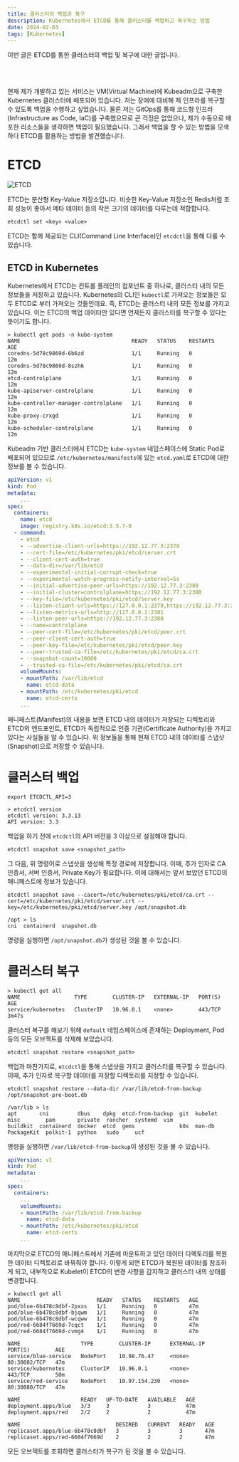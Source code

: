 ```yaml
---
title: 클러스터의 백업과 복구
description: Kubernetes에서 ETCD를 통해 클러스터를 백업하고 복구하는 방법
date: 2024-02-03
tags: [Kubernetes]
---
```

이번 글은 ETCD를 통한 클러스터의 백업 및 복구에 대한 글입니다.

<br /><br />

현재 제가 개발하고 있는 서비스는 VM(Virtual Machine)에 Kubeadm으로 구축한 Kubernetes 클러스터에 배포되어 있습니다.
저는 장애에 대비해 제 인프라를 복구할 수 있도록 백업을 수행하고 싶었습니다.
물론 저는 GitOps를 통해 코드형 인프라(Infrastructure as Code, IaC)를 구축했으므로 큰 걱정은 없었으나, 제가 수동으로 배포한 리소스들을 생각하면 백업이 필요했습니다.
그래서 백업을 할 수 있는 방법을 모색하다 ETCD를 활용하는 방법을 발견했습니다.

# ETCD

![ETCD](1.svg)

ETCD는 분산형 Key-Value 저장소입니다.
비슷한 Key-Value 저장소인 Redis처럼 조회 성능이 좋아서 메타 데이터 등의 작은 크기의 데이터를 다루는데 적합합니다.

```console
etcdctl set <key> <value>
```

ETCD는 함께 제공되는 CLI(Command Line Interface)인 `etcdctl`을 통해 다룰 수 있습니다.

## ETCD in Kubernetes

Kubernetes에서 ETCD는 컨트롤 플레인의 컴포넌트 중 하나로, 클러스터 내의 모든 정보들을 저장하고 있습니다.
Kubernetes의 CLI인 `kubectl`로 가져오는 정보들은 모두 ETCD로 부터 가져오는 것들인데요.
즉, ETCD는 클러스터 내의 모든 정보를 가지고 있습니다.
이는 ETCD의 백업 데이터만 있다면 언제든지 클러스터를 복구할 수 있다는 뜻이기도 합니다.

```console {5}
> kubectl get pods -n kube-system
NAME                                   READY   STATUS    RESTARTS   AGE
coredns-5d78c9869d-6b6zd               1/1     Running   0          12m
coredns-5d78c9869d-8szh6               1/1     Running   0          12m
etcd-controlplane                      1/1     Running   0          12m
kube-apiserver-controlplane            1/1     Running   0          12m
kube-controller-manager-controlplane   1/1     Running   0          12m
kube-proxy-crxgd                       1/1     Running   0          12m
kube-scheduler-controlplane            1/1     Running   0          12m
```

Kubeadm 기반 클러스터에서 ETCD는 `kube-system` 네임스페이스에 Static Pod로 배포되어 있으므로 `/etc/kubernetes/manifests`에 있는 `etcd.yaml`로 ETCD에 대한 정보를 볼 수 있습니다.

```yaml title="etcd.yaml" showLineNumbers {12, 14, 19, 20, 29}
apiVersion: v1
kind: Pod
metadata:
    ...
spec:
  containers:
    name: etcd
    image: registry.k8s.io/etcd:3.5.7-0
  - command:
    - etcd
    - --advertise-client-urls=https://192.12.77.3:2379
    - --cert-file=/etc/kubernetes/pki/etcd/server.crt
    - --client-cert-auth=true
    - --data-dir=/var/lib/etcd
    - --experimental-initial-corrupt-check=true
    - --experimental-watch-progress-notify-interval=5s
    - --initial-advertise-peer-urls=https://192.12.77.3:2380
    - --initial-cluster=controlplane=https://192.12.77.3:2380
    - --key-file=/etc/kubernetes/pki/etcd/server.key
    - --listen-client-urls=https://127.0.0.1:2379,https://192.12.77.3:2379
    - --listen-metrics-urls=http://127.0.0.1:2381
    - --listen-peer-urls=https://192.12.77.3:2380
    - --name=controlplane
    - --peer-cert-file=/etc/kubernetes/pki/etcd/peer.crt
    - --peer-client-cert-auth=true
    - --peer-key-file=/etc/kubernetes/pki/etcd/peer.key
    - --peer-trusted-ca-file=/etc/kubernetes/pki/etcd/ca.crt
    - --snapshot-count=10000
    - --trusted-ca-file=/etc/kubernetes/pki/etcd/ca.crt
    volumeMounts:
    - mountPath: /var/lib/etcd
      name: etcd-data
    - mountPath: /etc/kubernetes/pki/etcd
      name: etcd-certs
    ...
```

매니페스트(Manifest)의 내용을 보면 ETCD 내의 데이터가 저장되는 디렉토리와 ETCD의 엔드포인트, ETCD가 독립적으로 인증 기관(Certificate Authority)을 가지고 있다는 사실들을 알 수 있습니다.
위 정보들을 통해 현재 ETCD 내의 데이터를 스냅샷(Snapshot)으로 저장할 수 있습니다.

# 클러스터 백업

```console
export ETCDCTL_API=3
```
```console {3}
> etcdctl version
etcdctl version: 3.3.13
API version: 3.3
```

백업을 하기 전에 `etcdctl`의 API 버전을 3 이상으로 설정해야 합니다.


```console
etcdctl snapshot save <snapshot_path>
```

그 다음, 위 명령어로 스냅샷을 생성해 특정 경로에 저장합니다.
이때, 추가 인자로 CA 인증서, 서버 인증서, Private Key가 필요합니다.
이에 대해서는 앞서 보았던 ETCD의 매니페스트에 정보가 있습니다.

```console
etcdctl snapshot save --cacert=/etc/kubernetes/pki/etcd/ca.crt --cert=/etc/kubernetes/pki/etcd/server.crt --key=/etc/kubernetes/pki/etcd/server.key /opt/snapshot.db
```
```console /snapshot.db/
/opt > ls
cni  containerd  snapshot.db
```

명령을 실행하면 `/opt/snapshot.db`가 생성된 것을 볼 수 있습니다.

# 클러스터 복구

```console
> kubectl get all
NAME                 TYPE        CLUSTER-IP   EXTERNAL-IP   PORT(S)   AGE
service/kubernetes   ClusterIP   10.96.0.1    <none>        443/TCP   3m47s
```

클러스터 복구를 해보기 위해 `default` 네임스페이스에 존재하는 Deployment, Pod 등의 모든 오브젝트를 삭제해 보았습니다.

```console
etcdctl snapshot restore <snapshot_path>
```

백업과 마찬가지로, `etcdctl`을 통해 스냅샷을 가지고 클러스터를 복구할 수 있습니다.
이때, 추가 인자로 복구할 데이터를 저장할 디렉토리를 지정할 수 있습니다.

```console
etcdctl snapshot restore --data-dir /var/lib/etcd-from-backup /opt/snapshot-pre-boot.db
```
```console /etcd-from-backup/
/var/lib > ls
apt       cni         dbus    dpkg  etcd-from-backup  git  kubelet  misc        pam       private  rancher  systemd  vim
buildkit  containerd  docker  etcd  gems              k0s  man-db   PackageKit  polkit-1  python   sudo     ucf
```

명령을 실행하면 `/var/lib/etcd-from-backup`이 생성된 것을 볼 수 있습니다.

```yaml title="etcd.yaml" showLineNumbers {9}
apiVersion: v1
kind: Pod
metadata:
    ...
spec:
  containers:
    ...
    volumeMounts:
    - mountPath: /var/lib/etcd-from-backup
      name: etcd-data
    - mountPath: /etc/kubernetes/pki/etcd
      name: etcd-certs
    ...
```

마지막으로 ETCD의 매니페스트에서 기존에 마운트하고 있던 데이터 디렉토리를 복원한 데이터 디렉토리로 바꿔줘야 합니다.
이렇게 되면 ETCD가 복원된 데이터를 참조하게 되고, 내부적으로 Kubelet이 ETCD의 변경 사항을 감지하고 클러스터 내의 상태를 변경합니다.

```console
> kubectl get all
NAME                        READY   STATUS    RESTARTS   AGE
pod/blue-6b478c8dbf-2pxxs   1/1     Running   0          47m
pod/blue-6b478c8dbf-bjqwm   1/1     Running   0          47m
pod/blue-6b478c8dbf-wcqww   1/1     Running   0          47m
pod/red-6684f7669d-7cqct    1/1     Running   0          47m
pod/red-6684f7669d-cvmg4    1/1     Running   0          47m

NAME                   TYPE        CLUSTER-IP      EXTERNAL-IP   PORT(S)        AGE
service/blue-service   NodePort    10.98.76.47     <none>        80:30082/TCP   47m
service/kubernetes     ClusterIP   10.96.0.1       <none>        443/TCP        50m
service/red-service    NodePort    10.97.154.230   <none>        80:30080/TCP   47m

NAME                   READY   UP-TO-DATE   AVAILABLE   AGE
deployment.apps/blue   3/3     3            3           47m
deployment.apps/red    2/2     2            2           47m

NAME                              DESIRED   CURRENT   READY   AGE
replicaset.apps/blue-6b478c8dbf   3         3         3       47m
replicaset.apps/red-6684f7669d    2         2         2       47m
```

모든 오브젝트를 조회하면 클러스터가 복구가 된 것을 볼 수 있습니다.
